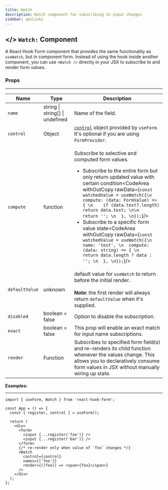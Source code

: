 ```yaml
---
title: Watch
description: Watch component for subscribing to input changes
sidebar: apiLinks
---
```


## \</> `Watch:` <TypeText>Component</TypeText>

A React Hook Form component that provides the same functionality as `useWatch`, but in component form. Instead of using the hook inside another component, you can use `<Watch />` directly in your JSX to subscribe to and render form values.

### Props

---

| Name           | Type                                                 | Description                                                                                                                                                                                                                                                                                                                                                                                                                                                                                                                                                              |
| -------------- | ---------------------------------------------------- | ------------------------------------------------------------------------------------------------------------------------------------------------------------------------------------------------------------------------------------------------------------------------------------------------------------------------------------------------------------------------------------------------------------------------------------------------------------------------------------------------------------------------------------------------------------------------ |
| `name`         | <TypeText>string \| string[] \| undefined</TypeText> | Name of the field.                                                                                                                                                                                                                                                                                                                                                                                                                                                                                                                                                       |
| `control`      | <TypeText>Object</TypeText>                          | [`control`](/docs/useform/control) object provided by `useForm`. It's optional if you are using `FormProvider`.                                                                                                                                                                                                                                                                                                                                                                                                                                                          |
| `compute`      | <TypeText>function</TypeText>                        | <p>Subscribe to selective and computed form values.</p><ul><li>Subscribe to the entire form but only return updated value with certain condition<CodeArea withOutCopy rawData={`const watchedValue = useWatch({\n  compute: (data: FormValue) => { \n    if (data.test?.length) return data.test; \n\n    return ''; \n  }, \n});`}/></li><li>Subscribe to a specific form value state<CodeArea withOutCopy rawData={`const watchedValue = useWatch({\n  name: 'test', \n  compute: (data: string) => { \n    return data.length ? data : ''; \n  }, \n});`}/></li></ul> |
| `defaultValue` | <TypeText>unknown</TypeText>                         | default value for `useWatch` to return before the initial render.<br/><br/>**Note:** the first render will always return `defaultValue` when it's supplied.                                                                                                                                                                                                                                                                                                                                                                                                              |
| `disabled`     | <TypeText>boolean = false</TypeText>                 | Option to disable the subscription.                                                                                                                                                                                                                                                                                                                                                                                                                                                                                                                                      |
| `exact`        | <TypeText>boolean = false</TypeText>                 | This prop will enable an exact match for input name subscriptions.                                                                                                                                                                                                                                                                                                                                                                                                                                                                                                       |
| `render`        | <TypeText>Function</TypeText>                 | Subscribes to specified form field(s) and re-renders its child function whenever the values change. This allows you to declaratively consume form values in JSX without manually wiring up state.                                                                                                                                                                                                                                                                                                                                                                                                                                                   |

**Examples:**

---

```tsx copy sandbox=""
import { useForm, Watch } from 'react-hook-form';

const App = () => {
  const { register, control } = useForm();

  return (
    <div>
      <form>
        <input {...register('foo')} />
        <input {...register('bar')} />
      </form>
      {/* re-render only when value of `foo` changes */}
      <Watch
        control={control}
        names={['foo']}
        render={([foo]) => <span>{foo}</span>}
      />
    </div>
  );
};
```
